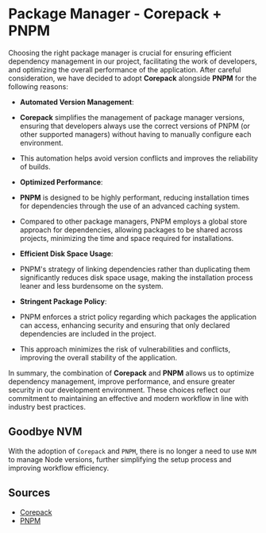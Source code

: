 # Package Manager - Corepack + PNPM

Choosing the right package manager is crucial for ensuring efficient dependency management in our project, facilitating the work of developers, and optimizing the overall performance of the application. After careful consideration, we have decided to adopt **Corepack** alongside **PNPM** for the following reasons:

- **Automated Version Management**:
- **Corepack** simplifies the management of package manager versions, ensuring that developers always use the correct versions of PNPM (or other supported managers) without having to manually configure each environment.
- This automation helps avoid version conflicts and improves the reliability of builds.

- **Optimized Performance**:
- **PNPM** is designed to be highly performant, reducing installation times for dependencies through the use of an advanced caching system.
- Compared to other package managers, PNPM employs a global store approach for dependencies, allowing packages to be shared across projects, minimizing the time and space required for installations.

- **Efficient Disk Space Usage**:
- PNPM's strategy of linking dependencies rather than duplicating them significantly reduces disk space usage, making the installation process leaner and less burdensome on the system.

- **Stringent Package Policy**:
- PNPM enforces a strict policy regarding which packages the application can access, enhancing security and ensuring that only declared dependencies are included in the project.
- This approach minimizes the risk of vulnerabilities and conflicts, improving the overall stability of the application.

In summary, the combination of **Corepack** and **PNPM** allows us to optimize dependency management, improve performance, and ensure greater security in our development environment. These choices reflect our commitment to maintaining an effective and modern workflow in line with industry best practices.

## Goodbye NVM
With the adoption of `Corepack` and `PNPM`, there is no longer a need to use `NVM` to manage Node versions, further simplifying the setup process and improving workflow efficiency.

## Sources
- [Corepack](https://nodejs.org/api/corepack.html)
- [PNPM](https://pnpm.io/)
